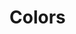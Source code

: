 
<Meta title="Docs|Colors" />

# Colors

<ColorPalette>
  <ColorItem
    title="Main Colors"
    subtitle="theme('colors.main.[...]')"
    colors={['100 (#FFFFFF)', '#F8F8F8', '#F3F3F3']}
  />
</ColorPalette>
